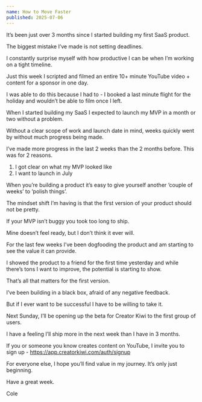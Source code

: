 ```yaml
---
name: How to Move Faster
published: 2025-07-06
---
```


It’s been just over 3 months since I started building my first SaaS product.

The biggest mistake I’ve made is not setting deadlines.

I constantly surprise myself with how productive I can be when I’m working on a tight timeline.

Just this week I scripted and filmed an entire 10+ minute YouTube video + content for a sponsor in one day.

I was able to do this because I had to - I booked a last minute flight for the holiday and wouldn’t be able to film once I left.

When I started building my SaaS I expected to launch my MVP in a month or two without a problem.

Without a clear scope of work and launch date in mind, weeks quickly went by without much progress being made.

I’ve made more progress in the last 2 weeks than the 2 months before. This was for 2 reasons.

1. I got clear on what my MVP looked like
2. I want to launch in July

When you’re building a product it’s easy to give yourself another ‘couple of weeks’ to ‘polish things’.

The mindset shift I’m having is that the first version of your product should not be pretty.

If your MVP isn’t buggy you took too long to ship.

Mine doesn’t feel ready, but I don’t think it ever will.

For the last few weeks I’ve been dogfooding the product and am starting to see the value it can provide.

I showed the product to a friend for the first time yesterday and while there’s tons I want to improve, the potential is starting to show.

That’s all that matters for the first version.

I’ve been building in a black box, afraid of any negative feedback.

But if I ever want to be successful I have to be willing to take it.

Next Sunday, I’ll be opening up the beta for Creator Kiwi to the first group of users.

I have a feeling I’ll ship more in the next week than I have in 3 months.

If you or someone you know creates content on YouTube, I invite you to sign up - https://app.creatorkiwi.com/auth/signup

For everyone else, I hope you’ll find value in my journey. It’s only just beginning.

Have a great week.

Cole
